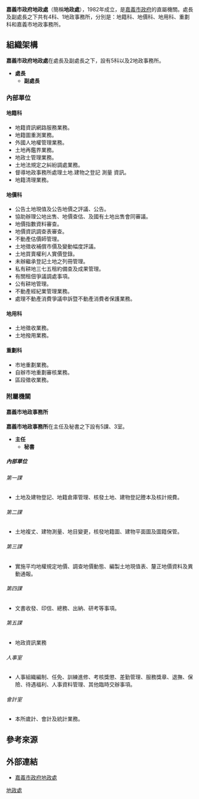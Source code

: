 {{unreferenced|time=2018-02-14T05:06:23+00:00}}
{{中華民國政府部門基礎資訊
|部門名稱        = 嘉義市政府地政處
|外文名稱        = Land Administration Department, Chiayi City Government
|外文語言        = 英語
|部門標誌        = Land Administration Department Chiayi City logo.svg
|部門標誌尺寸    = 300
|代表圖像        = 
|代表圖像名稱    =  
|首長職銜        = 處長
|首長姓名        = [[饒嘉博|饒嘉博]]
|副首長職銜      = 副處長
|副首長姓名      = [[任如梅|任如梅]]
|副首長姓名二    = 
|副首長姓名三    = 
|副首長職銜二    = 
|副首長二姓名    = 
|副首長二姓名二  = 
|副首長二姓名三  = 
|秘書長職銜      = 
|秘書長姓名      = 
|秘書長姓名二    = 
|秘書長姓名三    = 
|副秘書長職銜    = 
|副秘書長姓名    = 
|副秘書長姓名二  = 
|副秘書長姓名三  = 
|任命者姓名      = 
|成立日期        = 1982年7月
|解散日期        = 
|所屬部門        = {{CYI-G}}
|內部單位        = 4科
|附屬機關        = 1地政事務所
|組織編制        = 
|授權法源        = 
|員額任期        = 
|員額            = 
|年度預算額      =
|地址            = 60006[[嘉義市|嘉義市]][[東區_(嘉義市)|東區]]中山路199號
|電話            = +886 5 225-4321
|網站            = [http://eland.chiayi.gov.tw/ eland.chiayi.gov.tw]
|備註            = 
}}
'''嘉義市政府地政處'''（簡稱'''地政處'''），1982年成立，是[[嘉義市政府|嘉義市政府]]的直屬機關。處長及副處長之下共有4科、1地政事務所，分別是：地籍科、地價科、地用科、重劃科和嘉義市地政事務所。

==組織架構==
'''嘉義市政府地政處'''在處長及副處長之下，設有5科以及2地政事務所。
*'''處長'''
**'''副處長'''

===內部單位===
====地籍科====
*地籍資訊網路服務業務。
*地籍圖重測業務。
*外國人地權管理業務。
*土地再鑑界業務。
*地政士管理業務。
*土地法規定之糾紛調處業務。 
*督導地政事務所處理土地.建物之登記 測量 資訊。
*地籍清理業務。

====地價科====
*公告土地現值及公告地價之評議、公告。
*協助辦理公地出售、地價查估、及國有土地出售會同審議。
*地價指數資料審查。
*地價資訊調查表審查。
*不動產估價師管理。
*土地徵收補償市價及變動幅度評議。
*土地買賣權利人實價登錄。
*未辦繼承登記土地之列冊管理。
*私有耕地三七五租約備查及成果管理。
*有關租佃爭議調處事項。
*公有耕地管理。
*不動產經紀業管理業務。
*處理不動產消費爭議申訴暨不動產消費者保護業務。

====地用科====
*土地徵收業務。
*土地撥用業務。

====重劃科====
*市地重劃業務。
*自辦市地重劃審核業務。
*區段徵收業務。

===附屬機關===
====嘉義市地政事務所====
'''嘉義市地政事務所'''在主任及秘書之下設有5課、3室。
*'''主任'''
**'''秘書'''

=====內部單位=====
======第一課======
*土地及建物登記、地籍倉庫管理、核發土地、建物登記謄本及核計規費。

======第二課======
*土地複丈、建物測量、地目變更，核發地籍圖、建物平面圖及圖籍保管。
======第三課======
*實施平均地權規定地價、調查地價動態、編製土地現值表、釐正地價資料及異動通報。

======第四課======
*文書收發、印信、總務、出納、研考等事項。

======第五課======
*地政資訊業務

======人事室======
*人事組織編制、任免、訓練進修、考核獎懲、差勤管理、服務獎章、退撫、保險、待遇福利、人事資料管理、其他臨時交辦事項。

======會計室======
*本所歲計、會計及統計業務。

== 參考來源 ==
{{reflist}}

==外部連結==
* [http://eland.chiayi.gov.tw/ 嘉義市政府地政處]{{Wayback|url=http://eland.chiayi.gov.tw/ |date=20210109055244 }}{{zh}}{{en}}
{{嘉義市政府所屬機關}}

[[Category:嘉義市政府|地政處]]